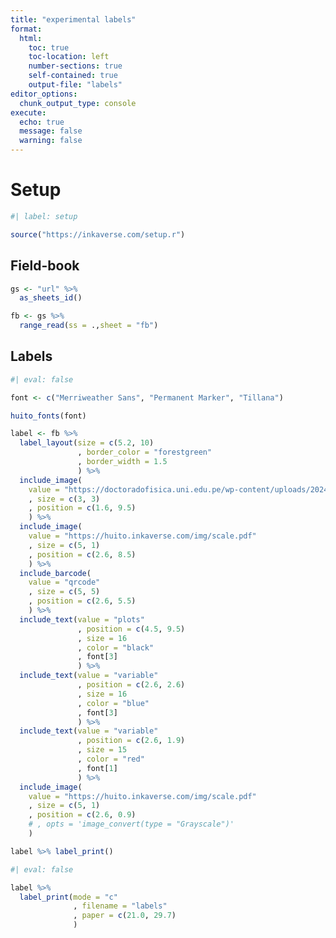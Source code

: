 ```yaml
---
title: "experimental labels"
format:
  html:
    toc: true
    toc-location: left
    number-sections: true
    self-contained: true
    output-file: "labels"
editor_options: 
  chunk_output_type: console
execute: 
  echo: true
  message: false
  warning: false
---
```


# Setup

```r
#| label: setup

source("https://inkaverse.com/setup.r")
```

## Field-book

```r
gs <- "url" %>% 
  as_sheets_id()

fb <- gs %>% 
  range_read(ss = .,sheet = "fb")
```

## Labels 

```r
#| eval: false

font <- c("Merriweather Sans", "Permanent Marker", "Tillana")

huito_fonts(font)

label <- fb %>%
  label_layout(size = c(5.2, 10)
               , border_color = "forestgreen"
               , border_width = 1.5
               ) %>%
  include_image(
    value = "https://doctoradofisica.uni.edu.pe/wp-content/uploads/2024/01/d123d3.webp"
    , size = c(3, 3)
    , position = c(1.6, 9.5)
    ) %>% 
  include_image(
    value = "https://huito.inkaverse.com/img/scale.pdf"
    , size = c(5, 1)
    , position = c(2.6, 8.5)
    ) %>% 
  include_barcode(
    value = "qrcode"
    , size = c(5, 5)
    , position = c(2.6, 5.5)
    ) %>% 
  include_text(value = "plots"
               , position = c(4.5, 9.5)
               , size = 16
               , color = "black"
               , font[3]
               ) %>% 
  include_text(value = "variable"
               , position = c(2.6, 2.6)
               , size = 16
               , color = "blue"
               , font[3]
               ) %>% 
  include_text(value = "variable"
               , position = c(2.6, 1.9)
               , size = 15
               , color = "red"
               , font[1]
               ) %>% 
  include_image(
    value = "https://huito.inkaverse.com/img/scale.pdf"
    , size = c(5, 1)
    , position = c(2.6, 0.9)
    # , opts = 'image_convert(type = "Grayscale")'
    ) 

label %>% label_print()
```

```r
#| eval: false

label %>% 
  label_print(mode = "c"
              , filename = "labels"
              , paper = c(21.0, 29.7)
              )
```

